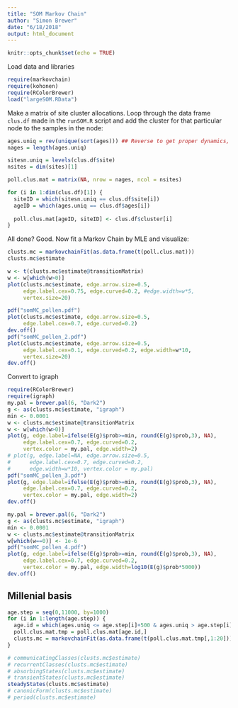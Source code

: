 ```yaml
---
title: "SOM Markov Chain"
author: "Simon Brewer"
date: "6/18/2018"
output: html_document
---
```


```r
knitr::opts_chunk$set(echo = TRUE)
```

Load data and libraries

```r
require(markovchain)
require(kohonen)
require(RColorBrewer)
load("largeSOM.RData")
```

Make a matrix of site cluster allocations. Loop through the data frame `clus.df` made in the `runSOM.R` script and add the cluster for that particular node to the samples in the node:

```r
ages.uniq = rev(unique(sort(ages))) ## Reverse to get proper dynamics, you fool!
nages = length(ages.uniq)

sitesn.uniq = levels(clus.df$site)
nsites = dim(sites)[1]

poll.clus.mat = matrix(NA, nrow = nages, ncol = nsites)

for (i in 1:dim(clus.df)[1]) {
  siteID = which(sitesn.uniq == clus.df$site[i])
  ageID = which(ages.uniq == clus.df$ages[i])
  
  poll.clus.mat[ageID, siteID] <- clus.df$cluster[i]
}
```

All done? Good. Now fit a Markov Chain by MLE and visualize:
```r
clusts.mc = markovchainFit(as.data.frame(t(poll.clus.mat)))
clusts.mc$estimate
```

```r
w <- t(clusts.mc$estimate@transitionMatrix)
w <- w[which(w>0)]
plot(clusts.mc$estimate, edge.arrow.size=0.5, 
     edge.label.cex=0.75, edge.curved=0.2, #edge.width=w*5,
     vertex.size=20)
```

```r
pdf("somMC_pollen.pdf")
plot(clusts.mc$estimate, edge.arrow.size=0.5, 
     edge.label.cex=0.7, edge.curved=0.2)
dev.off()
pdf("somMC_pollen_2.pdf")
plot(clusts.mc$estimate, edge.arrow.size=0.5, 
     edge.label.cex=0.1, edge.curved=0.2, edge.width=w*10,
     vertex.size=20)
dev.off()
```

Convert to igraph
```r
require(RColorBrewer)
require(igraph)
my.pal = brewer.pal(6, "Dark2")
g <- as(clusts.mc$estimate, "igraph")
min <- 0.0001
w <- clusts.mc$estimate@transitionMatrix
w <- w[which(w>0)]
plot(g, edge.label=ifelse(E(g)$prob>=min, round(E(g)$prob,3), NA),
     edge.label.cex=0.7, edge.curved=0.2, 
     vertex.color = my.pal, edge.width=2)
# plot(g, edge.label=NA, edge.arrow.size=0.5, 
#      edge.label.cex=0.7, edge.curved=0.2, 
#      edge.width=w*10, vertex.color = my.pal)
pdf("somMC_pollen_3.pdf")
plot(g, edge.label=ifelse(E(g)$prob>=min, round(E(g)$prob,3), NA),
     edge.label.cex=0.7, edge.curved=0.2, 
     vertex.color = my.pal, edge.width=2)
dev.off()
```
```r
my.pal = brewer.pal(6, "Dark2")
g <- as(clusts.mc$estimate, "igraph")
min <- 0.0001
w <- clusts.mc$estimate@transitionMatrix
w[which(w==0)] <- 1e-6
pdf("somMC_pollen_4.pdf")
plot(g, edge.label=ifelse(E(g)$prob>=min, round(E(g)$prob,3), NA),
     edge.label.cex=0.7, edge.curved=0.2, 
     vertex.color = my.pal, edge.width=log10(E(g)$prob*5000))
dev.off()
```

## Millenial basis

```r
age.step = seq(0,11000, by=1000)
for (i in 1:length(age.step)) {
  age.id = which(ages.uniq <= age.step[i]+500 & ages.uniq > age.step[i]-500)
  poll.clus.mat.tmp = poll.clus.mat[age.id,]
  clusts.mc = markovchainFit(as.data.frame(t(poll.clus.mat.tmp[,1:20])))
}
```

```r
# communicatingClasses(clusts.mc$estimate)
# recurrentClasses(clusts.mc$estimate)
# absorbingStates(clusts.mc$estimate)
# transientStates(clusts.mc$estimate)
steadyStates(clusts.mc$estimate)
# canonicForm(clusts.mc$estimate)
# period(clusts.mc$estimate)
```